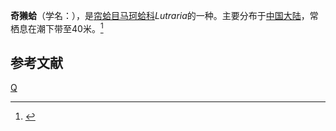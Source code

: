 {{Speciesbox
| taxon = Lutraria impar
| binomial_authority = Reeve
}}
'''奇獭蛤'''（学名：''{{lang|la|Lutraria impar}}''），是[[帘蛤目|帘蛤目]][[马珂蛤科|马珂蛤科]]''Lutraria''的一种。主要分布于[[中国大陆|中国大陆]]，常栖息在潮下带至40米。<ref>{{cite web|url=http://shell.sinica.edu.tw/chinese/shellbase_detail.php?science_no=3787|title=国际贝库：奇獭蛤|publisher=台湾贝类资料库|accessdate=2009-08-11|archive-date=2016-03-04|archive-url=https://web.archive.org/web/20160304131651/http://shell.sinica.edu.tw/chinese/shellbase_detail.php?science_no=3787|dead-url=no}}</ref>

== 参考文献 ==
{{reflist}}
{{Taxonbar|from=Q13776806}}

[[Category:马珂蛤科|Q]]